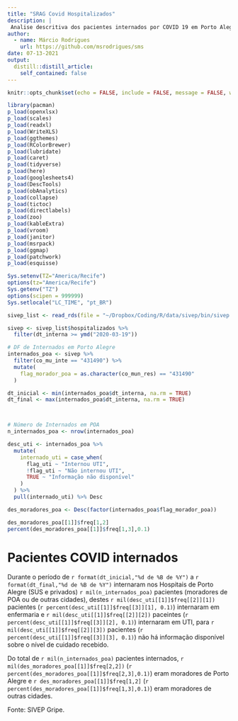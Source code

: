 ```yaml
---
title: "SRAG Covid Hospitalizados"
description: |
 Analise descritiva dos pacientes internados por COVID 19 em Porto Alegre durante o período da Pandemia.
author:
  - name: Márcio Rodrigues
    url: https://github.com/msrodrigues/sms
date: 07-13-2021
output:
  distill::distill_article:
    self_contained: false
---
```



```r
knitr::opts_chunk$set(echo = FALSE, include = FALSE, message = FALSE, warning = FALSE)
```


```r
library(pacman)
p_load(openxlsx)
p_load(scales)
p_load(readxl)
p_load(WriteXLS)
p_load(ggthemes)
p_load(RColorBrewer)
p_load(lubridate)
p_load(caret)
p_load(tidyverse)
p_load(here)
p_load(googlesheets4)
p_load(DescTools)
p_load(obAnalytics)
p_load(collapse)
p_load(tictoc)
p_load(directlabels)
p_load(zoo)
p_load(kableExtra)
p_load(vroom)
p_load(janitor)
p_load(msrpack)
p_load(ggmap)
p_load(patchwork)
p_load(esquisse)

Sys.setenv(TZ="America/Recife")
options(tz="America/Recife")
Sys.getenv("TZ")
options(scipen = 999999)
Sys.setlocale("LC_TIME", "pt_BR")


```



```r
sivep_list <- read_rds(file = "~/Dropbox/Coding/R/data/sivep/bin/sivep.rds")

sivep <- sivep_list$hospitalizados %>% 
  filter(dt_interna >= ymd("2020-03-19"))
```


```r
# DF de Internados em Porto Alegre
internados_poa <- sivep %>% 
  filter(co_mu_inte == "431490") %>% 
  mutate(
    flag_morador_poa = as.character(co_mun_res) == "431490"
  )
```




```r


dt_inicial <- min(internados_poa$dt_interna, na.rm = TRUE)
dt_final <- max(internados_poa$dt_interna, na.rm = TRUE)



# Número de Internados em POA
n_internados_poa <- nrow(internados_poa)

desc_uti <- internados_poa %>% 
  mutate(
    internado_uti = case_when(
      flag_uti ~ "Internou UTI",
      !flag_uti ~ "Não internou UTI",
      TRUE ~ "Informação não disponível"
    )
  ) %>% 
  pull(internado_uti) %>% Desc

des_moradores_poa <- Desc(factor(internados_poa$flag_morador_poa))

des_moradores_poa[[1]]$freq[1,2]
percent(des_moradores_poa[[1]]$freq[1,3],0.1)

```


# Pacientes COVID internados

Durante o período de `r format(dt_inicial,"%d de %B de %Y")` a `r format(dt_final,"%d de %B de %Y")` internaram nos Hospitais de Porto Alegre (SUS e privados) `r mil(n_internados_poa)` pacientes (moradores de POA ou de outras cidades), destes `r mil(desc_uti[[1]]$freq[[2]][1])` pacientes (`r percent(desc_uti[[1]]$freq[[3]][1], 0.1)`)  internaram em enfermaria e `r mil(desc_uti[[1]]$freq[[2]][2])` paceintes (`r percent(desc_uti[[1]]$freq[[3]][2], 0.1)`) internaram em UTI, para `r mil(desc_uti[[1]]$freq[[2]][3])` pacientes (`r percent(desc_uti[[1]]$freq[[3]][3], 0.1)`) não há informação disponível sobre o nível de cuidado recebido. 

Do total de `r mil(n_internados_poa)` pacientes internados, `r mil(des_moradores_poa[[1]]$freq[2,2])` (`r percent(des_moradores_poa[[1]]$freq[2,3],0.1)`) eram moradores de Porto Alegre e `r des_moradores_poa[[1]]$freq[1,2]` (`r percent(des_moradores_poa[[1]]$freq[1,3],0.1)`) eram moradores de outras cidades.

Fonte: SIVEP Gripe.


